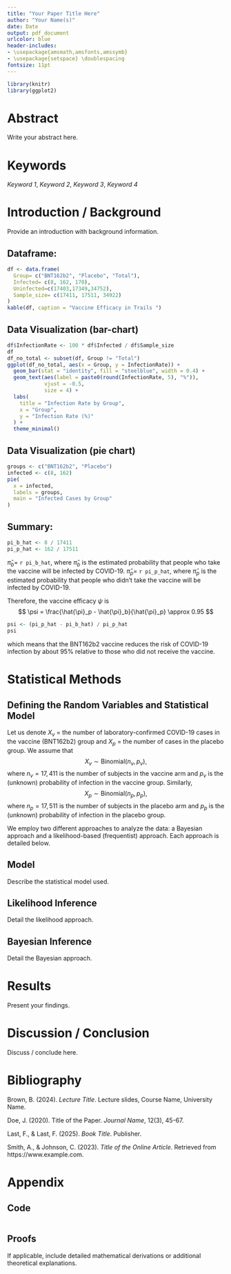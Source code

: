 ```yaml
---
title: "Your Paper Title Here"
author: "Your Name(s)"
date: Date
output: pdf_document
urlcolor: blue
header-includes:
- \usepackage{amsmath,amsfonts,amssymb}
- \usepackage{setspace} \doublespacing
fontsize: 11pt
---
```


```r
library(knitr)
library(ggplot2)
```

# Abstract
Write your abstract here.

# Keywords
*Keyword 1*, *Keyword 2*, *Keyword 3*, *Keyword 4*

\newpage

# Introduction / Background
Provide an introduction with background information.

## Dataframe: 
```r
df <- data.frame(
  Group= c("BNT162b2", "Placebo", "Total"),
  Infected= c(8, 162, 170),
  Uninfected=c(17403,17349,34752),
  Sample_size= c(17411, 17511, 34922)
)
kable(df, caption = "Vaccine Efficacy in Trails ")
```

## Data Visualization (bar-chart)
```r
df$InfectionRate <- 100 * df$Infected / df$Sample_size
df
df_no_total <- subset(df, Group != "Total")
ggplot(df_no_total, aes(x = Group, y = InfectionRate)) +
  geom_bar(stat = "identity", fill = "steelblue", width = 0.4) +
  geom_text(aes(label = paste0(round(InfectionRate, 5), "%")), 
            vjust = -0.5, 
            size = 4) +
  labs(
    title = "Infection Rate by Group",
    x = "Group",
    y = "Infection Rate (%)"
  ) +
  theme_minimal()
```

## Data Visualization (pie chart)
```r
groups <- c("BNT162b2", "Placebo")
infected <- c(8, 162)
pie(
  x = infected,
  labels = groups,
  main = "Infected Cases by Group"
)
```

## Summary:
```r
pi_b_hat <- 8 / 17411
pi_p_hat <- 162 / 17511
```
$\hat{\pi}_b =$ `r pi_b_hat`, where $\hat{\pi}_b$ is the estimated probability that people who take the vaccine will be infected by COVID-19. 
$\hat{\pi}_p =$ `r pi_p_hat`, where $\hat{\pi}_p$ is the estimated probability that people who didn't take the vaccine will be infected by COVID-19.

Therefore, the vaccine efficacy $\psi$ is 
$$
\psi = \frac{\hat{\pi}_p - \hat{\pi}_b}{\hat{\pi}_p} \approx 0.95
$$

```r
psi <- (pi_p_hat - pi_b_hat) / pi_p_hat
psi
```
which means that the BNT162b2 vaccine reduces the risk of COVID-19 infection by about 95% relative to those who did not receive the vaccine. 

# Statistical Methods

## Defining the Random Variables and Statistical Model
Let us denote $X_v$ = the number of laboratory-confirmed COVID-19 cases
in the vaccine (BNT162b2) group and $X_p$ = the number of cases in the
placebo group. We assume that
$$
X_v \sim \mathrm{Binomial}(n_v, p_v),
$$ 
where $n_v = 17{,}411$ is the number of subjects in the vaccine arm
and $p_v$ is the (unknown) probability of infection in the vaccine
group. Similarly, 
$$
X_p \sim \mathrm{Binomial}(n_p, p_p),
$$ 
where $n_p = 17{,}511$ is the number of subjects in the placebo arm
and $p_p$ is the (unknown) probability of infection in the placebo
group.

\subsection{Approaches to Data Analysis}

We employ two different approaches to analyze the data: a Bayesian
approach and a likelihood-based (frequentist) approach. Each approach is
detailed below.


## Model
Describe the statistical model used.

## Likelihood Inference
Detail the likelihood approach.

## Bayesian Inference
Detail the Bayesian approach.

# Results
Present your findings. 

# Discussion / Conclusion
Discuss / conclude here.

# Bibliography

Brown, B. (2024). *Lecture Title*. Lecture slides, Course Name, University Name.

Doe, J. (2020). Title of the Paper. *Journal Name*, 12(3), 45-67.

Last, F., & Last, F. (2025). *Book Title*. Publisher.

Smith, A., & Johnson, C. (2023). *Title of the Online Article*. Retrieved from https://www.example.com.

# Appendix

## Code
```r
```

## Proofs
If applicable, include detailed mathematical derivations or additional theoretical explanations.
